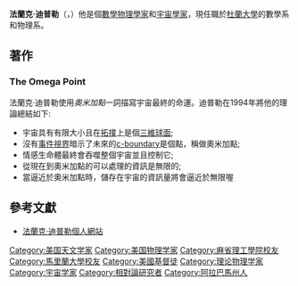 {{Blpunsourced|time=2020-04-17T23:46:31+00:00}}
{{Infobox person
|name          = 法蘭克·迪普勒
|birth_date    = {{Birth date and age|1947|2|1}}
|birth_place   = [[美國|美國]][[阿拉巴馬州|阿拉巴馬州]][[安達盧西亞_(阿拉巴馬州)|安達盧西亞]]
|nationality   = {{USA}}
|ethnicity     = 
|citizenship   = [[美國|美國]]
|other_names   =
|known_for     = {{Link-en|奧米加點|Omega Point|奧米加點理論}}<br>''The Physics of Immortality''
|education     = 物理博士
|alma_mater    = [[麻省理工學院|麻省理工學院]]<br>[[馬利蘭大學帕克分校|馬利蘭大學帕克分校]]
|employer      = [[杜蘭大學|杜蘭大學]]
|occupation    = [[數學物理|數學物理學家]]
|website       = http://math.tulane.edu/~tipler/
|footnotes     =
}}
'''法蘭克·迪普勒'''（{{lang|en|Frank Jennings Tipler III}}，{{bd|1947年|2月1日}}）他是個[[數學物理|數學物理學家]]和[[宇宙學|宇宙學家]]，現任職於[[杜蘭大學|杜蘭大學]]的數學系和物理系。

==著作==
===The Omega Point===
法蘭克·迪普勒使用''奧米加點''一詞描寫宇宙最終的命運。迪普勒在1994年將他的理論總結如下:
* 宇宙具有有限大小且在[[拓撲學|拓撲]]上是個[[三維球面|三維球面]];
* 沒有[[事件視界|事件視界]]暗示了未來的[[c-boundary|c-boundary]]是個點，稱做奧米加點;
* 情感生命體最終會吞噬整個宇宙並且控制它;
* 從現在到奧米加點的可以處理的資訊是無限的;
* 當逼近於奧米加點時，儲存在宇宙的資訊量將會逼近於無限喔

== 參考文獻 ==
* [http://math.tulane.edu/~tipler/ 法蘭克·迪普勒個人網站] {{Wayback|url=http://math.tulane.edu/~tipler/ |date=20100131153154 }}

{{authority control}}
{{US-scientist-stub}}

{{DEFAULTSORT: Tipler, Frank}}
[[Category:美国天文学家|Category:美国天文学家]]
[[Category:美国物理学家|Category:美国物理学家]]
[[Category:麻省理工學院校友|Category:麻省理工學院校友]]
[[Category:馬里蘭大學校友|Category:馬里蘭大學校友]]
[[Category:美國基督徒|Category:美國基督徒]]
[[Category:理论物理学家|Category:理论物理学家]]
[[Category:宇宙学家|Category:宇宙学家]]
[[Category:相對論研究者|Category:相對論研究者]]
[[Category:阿拉巴馬州人|Category:阿拉巴馬州人]]